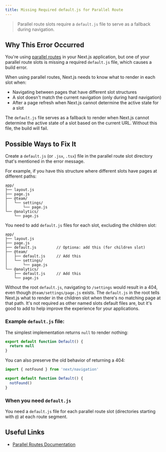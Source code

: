 ```yaml
---
title: Missing Required default.js for Parallel Route
---
```


> Parallel route slots require a `default.js` file to serve as a fallback during navigation.

## Why This Error Occurred

You're using [parallel routes](https://nextjs.org/docs/app/api-reference/file-conventions/parallel-routes#defaultjs) in your Next.js application, but one of your parallel route slots is missing a required `default.js` file, which causes a build error.

When using parallel routes, Next.js needs to know what to render in each slot when:

- Navigating between pages that have different slot structures
- A slot doesn't match the current navigation (only during hard navigation)
- After a page refresh when Next.js cannot determine the active state for a slot

The `default.js` file serves as a fallback to render when Next.js cannot determine the active state of a slot based on the current URL. Without this file, the build will fail.

## Possible Ways to Fix It

Create a `default.js` (or `.jsx`, `.tsx`) file in the parallel route slot directory that's mentioned in the error message.

For example, if you have this structure where different slots have pages at different paths:

```
app/
├── layout.js
├── page.js
├── @team/
│   └── settings/
│       └── page.js
└── @analytics/
    └── page.js
```

You need to add `default.js` files for each slot, excluding the children slot:

```
app/
├── layout.js
├── page.js
├── default.js         // Optiona: add this (for children slot)
├── @team/
│   ├── default.js     // Add this
│   └── settings/
│       └── page.js
└── @analytics/
    ├── default.js     // Add this
    └── page.js
```

Without the root `default.js`, navigating to `/settings` would result in a 404, even though `@team/settings/page.js` exists. The `default.js` in the root tells Next.js what to render in the children slot when there's no matching page at that path. It's not required as other named slots default files are, but it's good to add to help improve the experience for your applications.

### Example `default.js` file:

The simplest implementation returns `null` to render nothing:

```jsx filename="app/@analytics/default.js"
export default function Default() {
  return null
}
```

You can also preserve the old behavior of returning a 404:

```jsx filename="app/@team/default.js"
import { notFound } from 'next/navigation'

export default function Default() {
  notFound()
}
```

### When you need `default.js`

You need a `default.js` file for each parallel route slot (directories starting with `@`) at each route segment.

## Useful Links

- [Parallel Routes Documentation](https://nextjs.org/docs/app/api-reference/file-conventions/parallel-routes#defaultjs)
